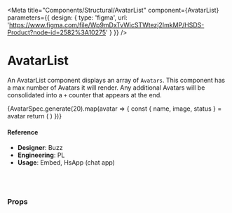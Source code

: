 
<Meta
  title="Components/Structural/AvatarList"
  component={AvatarList}
  parameters={{
      design: {
        type: 'figma',
        url: 'https://www.figma.com/file/Wp9mDxTvWicSTWtezj2ImkMP/HSDS-Product?node-id=2582%3A10275'
      }
    }}
/>

# AvatarList

An AvatarList component displays an array of `Avatars`. This component has a max number of Avatars it will render. Any additional Avatars will be consolidated into a `+` counter that appears at the end.


<Preview>
  <Story name="Default">
    <div style={{ background: '#eee', padding: 10 }}>
      <AvatarList max={number('max', 14)} grid={boolean('grid', false)} center={boolean('centered', false)} stack={boolean('stack', false)} size={select('size', ['xs', 'sm', 'md', 'lg'])}>
        {AvatarSpec.generate(20).map(avatar => {
          const { name, image, status } = avatar
          return (
            <Avatar
              image={image}
              key={name}
              name={name}
              status={status}
            />
          )
        })}
      </AvatarList>
    </div>
  </Story>
</Preview>

#### Reference

- **Designer**: Buzz
- **Engineering**: PL
- **Usage**: Embed, HsApp (chat app)

<br />
<br />

### Props

<Props of={AvatarList} />

